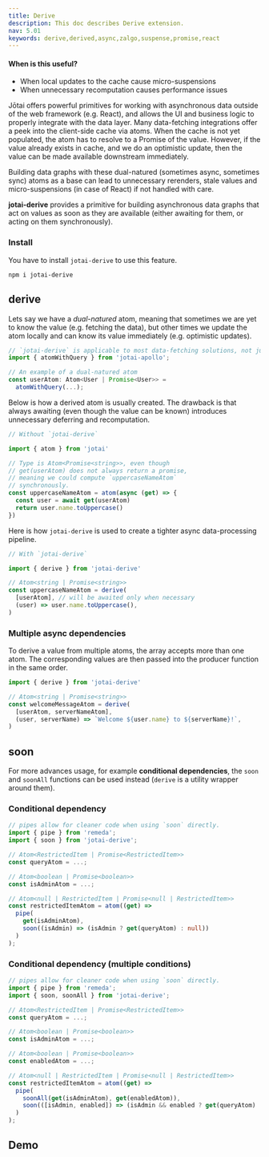 ```yaml
---
title: Derive
description: This doc describes Derive extension.
nav: 5.01
keywords: derive,derived,async,zalgo,suspense,promise,react
---
```


#### When is this useful?

- When local updates to the cache cause micro-suspensions
- When unnecessary recomputation causes performance issues

Jōtai offers powerful primitives for working with asynchronous data outside of the web framework (e.g. React), and allows the UI and business logic to properly integrate with the data layer. Many data-fetching integrations offer a peek into the client-side cache via atoms. When the cache is not yet populated, the atom has to resolve to a Promise of the value. However, if the value already exists in cache, and we do an optimistic update, then the value can be made available downstream immediately.

Building data graphs with these dual-natured (sometimes async, sometimes sync) atoms as a base can lead to unnecessary rerenders, stale values and micro-suspensions (in case of React) if not handled with care.

**jotai-derive** provides a primitive for building asynchronous data graphs that act on values as soon as they are available (either awaiting for them, or acting on them synchronously).

### Install

You have to install `jotai-derive` to use this feature.

```
npm i jotai-derive
```

## derive

Lets say we have a _dual-natured_ atom, meaning that sometimes we are yet to
know the value (e.g. fetching the data), but other times we update the atom
locally and can know its value immediately (e.g. optimistic updates).

```ts
// `jotai-derive` is applicable to most data-fetching solutions, not just `jotai-apollo`
import { atomWithQuery } from 'jotai-apollo';

// An example of a dual-natured atom
const userAtom: Atom<User | Promise<User>> =
  atomWithQuery(...);

```

Below is how a derived atom is usually created. The drawback is that always awaiting (even though the value can be known)
introduces unnecessary deferring and recomputation.

```ts
// Without `jotai-derive`

import { atom } from 'jotai'

// Type is Atom<Promise<string>>, even though
// get(userAtom) does not always return a promise,
// meaning we could compute `uppercaseNameAtom`
// synchronously.
const uppercaseNameAtom = atom(async (get) => {
  const user = await get(userAtom)
  return user.name.toUppercase()
})
```

Here is how `jotai-derive` is used to create a tighter async data-processing pipeline.

```ts
// With `jotai-derive`

import { derive } from 'jotai-derive'

// Atom<string | Promise<string>>
const uppercaseNameAtom = derive(
  [userAtom], // will be awaited only when necessary
  (user) => user.name.toUppercase(),
)
```

### Multiple async dependencies

To derive a value from multiple atoms, the array accepts more than one atom. The corresponding values are then passed
into the producer function in the same order.

```ts
import { derive } from 'jotai-derive'

// Atom<string | Promise<string>>
const welcomeMessageAtom = derive(
  [userAtom, serverNameAtom],
  (user, serverName) => `Welcome ${user.name} to ${serverName}!`,
)
```

## soon

For more advances usage, for example **conditional dependencies**, the `soon` and `soonAll` functions
can be used instead (`derive` is a utility wrapper around them).

### Conditional dependency

```ts
// pipes allow for cleaner code when using `soon` directly.
import { pipe } from 'remeda';
import { soon } from 'jotai-derive';

// Atom<RestrictedItem | Promise<RestrictedItem>>
const queryAtom = ...;

// Atom<boolean | Promise<boolean>>
const isAdminAtom = ...;

// Atom<null | RestrictedItem | Promise<null | RestrictedItem>>
const restrictedItemAtom = atom((get) =>
  pipe(
    get(isAdminAtom),
    soon((isAdmin) => (isAdmin ? get(queryAtom) : null))
  )
);
```

### Conditional dependency (multiple conditions)

```ts
// pipes allow for cleaner code when using `soon` directly.
import { pipe } from 'remeda';
import { soon, soonAll } from 'jotai-derive';

// Atom<RestrictedItem | Promise<RestrictedItem>>
const queryAtom = ...;

// Atom<boolean | Promise<boolean>>
const isAdminAtom = ...;

// Atom<boolean | Promise<boolean>>
const enabledAtom = ...;

// Atom<null | RestrictedItem | Promise<null | RestrictedItem>>
const restrictedItemAtom = atom((get) =>
  pipe(
    soonAll(get(isAdminAtom), get(enabledAtom)),
    soon(([isAdmin, enabled]) => (isAdmin && enabled ? get(queryAtom) : null))
  )
);

```

## Demo

<CodeSandbox id="jotai-derive-example-7422pk" />
